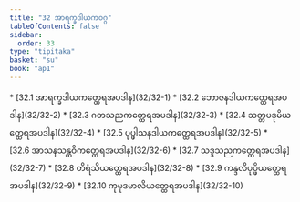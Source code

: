 ```yaml
---
title: "32 အာရက္ခဒါယကဝဂ္ဂ"
tableOfContents: false
sidebar:
  order: 33
type: "tipitaka"
basket: "su"
book: "ap1"
---
```



<DynamicBreadcrumb />



<TableOfContents book="ap1" section="32">
* [32.1 အာရက္ခဒါယကတ္ထေရအပဒါန](32/32-1)
* [32.2 ဘောဇနဒါယကတ္ထေရအပဒါန](32/32-2)
* [32.3 ဂတသညကတ္ထေရအပဒါန](32/32-3)
* [32.4 သတ္တပဒုမိယတ္ထေရအပဒါန](32/32-4)
* [32.5 ပုပ္ဖါသနဒါယကတ္ထေရအပဒါန](32/32-5)
* [32.6 အာသနသန္ထဝိကတ္ထေရအပဒါန](32/32-6)
* [32.7 သဒ္ဒသညကတ္ထေရအပဒါန](32/32-7)
* [32.8 တိရံသိယတ္ထေရအပဒါန](32/32-8)
* [32.9 ကန္ဒလိပုပ္ဖိယတ္ထေရအပဒါန](32/32-9)
* [32.10 ကုမုဒမာလိယတ္ထေရအပဒါန](32/32-10)
</TableOfContents>